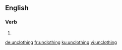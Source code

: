 ==English==

===Verb===
{{head|en|present participle}}

# {{present participle of|unclothe|lang=en|nocat=1}}

[[de:unclothing]]
[[fr:unclothing]]
[[ku:unclothing]]
[[vi:unclothing]]